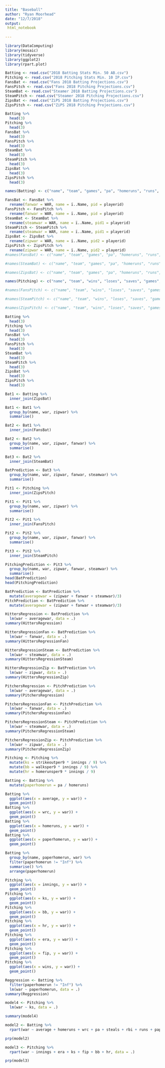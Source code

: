 ```yaml
---
title: "Baseball"
author: "Ryan Moorhead"
date: "12/7/2018"
output: 
 html_notebook
  
---
```


```r
library(DataComputing)
library(mosaic)
library(tidyverse)
library(ggplot2)
library(rpart.plot)
```


```r
Batting <- read.csv("2018 Batting Stats Min. 50 AB.csv")
Pitching <- read.csv("2018 Pitching Stats Min. 10 IP.csv")
FansBat <- read.csv("Fans 2018 Batting Projections.csv")
FansPitch <- read.csv("Fans 2018 Pitching Projections.csv")
SteamBat <- read.csv("Steamer 2018 Batting Projections.csv")
SteamPitch <- read.csv("Steamer 2018 Pitching Projections.csv")
ZipsBat <- read.csv("ZiPS 2018 Batting Projections.csv")
ZipsPitch <- read.csv("ZiPS 2018 Pitching Projections.csv")
```

```r
Batting %>%
  head(3)
Pitching %>%
  head(3)
FansBat %>%
  head(3)
FansPitch %>%
  head(3)
SteamBat %>%
  head(3)
SteamPitch %>%
  head(3)
ZipsBat %>%
  head(3)
ZipsPitch %>%
  head(3)

```

```r
names(Batting) <- c("name", "team", "games", "pa", "homeruns", "runs", "rbi", "steals", "walkpercentage", "strikeoutpercentage", "iso", "babip", "average", "obp", "slugging", "woba", "wrc", "bsr","oruns", "druns", "war", "playerid")

FansBat <- FansBat %>%
  rename(fanwar = WAR, name = ï..Name, pid = playerid)
FansPitch <- FansPitch %>%
  rename(fanwar = WAR, name = ï..Name, pid = playerid)
SteamBat <- SteamBat %>%
  rename(steamwar = WAR, name = ï..Name, pid1 = playerid)
SteamPitch <- SteamPitch %>%
  rename(steamwar = WAR, name = ï..Name, pid1 = playerid)
ZipsBat <- ZipsBat %>%
  rename(zipwar = WAR, name = ï..Name, pid2 = playerid)
ZipsPitch <- ZipsPitch %>%
  rename(zipwar = WAR, name = ï..Name, pid2 = playerid)
#names(FansBat) <- c("name", "team", "games", "pa", "homeruns", "runs", "rbi", "steals", "walkpercentage", "strikeoutpercentage", "iso", "babip", "average", "obp", "slugging", "woba", "wrc", "bsr","oruns", "druns", "war", "playerid")

#names(SteamBat) <- c("name", "team", "games", "pa", "homeruns", "runs", "rbi", "steals", "walkpercentage", "strikeoutpercentage", "iso", "babip", "average", "obp", "slugging", "woba", "wrc", "bsr","oruns", "druns", "war", "playerid")

#names(ZipsBat) <- c("name", "team", "games", "pa", "homeruns", "runs", "rbi", "steals", "walkpercentage", "strikeoutpercentage", "iso", "babip", "average", "obp", "slugging", "woba", "wrc", "bsr","oruns", "druns", "war", "playerid")

names(Pitching) <- c("name", "team", "wins", "loses", "saves", "games", "gamesstarted", "innings", "strikeoutper9", "walksper9", "homerunsper9", "babip", "lob", "gb", "hrperfb", "era", "fip", "xfip", "war", "playerid")

#names(FansPitch) <- c("name", "team", "wins", "loses", "saves", "games", "gamesstarted", "innings", "strikeoutper9", "walksper9", "homerunsper9", "babip", "lob", "gb", "hrperfb", "era", "fip", "xfip", "war", "playerid")

#names(SteamPitch) <- c("name", "team", "wins", "loses", "saves", "games", "gamesstarted", "innings", "strikeoutper9", "walksper9", "homerunsper9", "babip", "lob", "gb", "hrperfb", "era", "fip", "xfip", "war", "playerid")

#names(ZipsPitch) <- c("name", "team", "wins", "loses", "saves", "games", "gamesstarted", "innings", "strikeoutper9", "walksper9", "homerunsper9", "babip", "lob", "gb", "hrperfb", "era", "fip", "xfip", "war", "playerid")
```

```r
Batting %>%
  head(3)
Pitching %>%
  head(3)
FansBat %>%
  head(3)
FansPitch %>%
  head(3)
SteamBat %>%
  head(3)
SteamPitch %>%
  head(3)
ZipsBat %>%
  head(3)
ZipsPitch %>%
  head(3)
```
```r
Bat1 <- Batting %>%
  inner_join(ZipsBat)

Bat1 <- Bat1 %>%
  group_by(name, war, zipwar) %>%
  summarise()

Bat2 <- Bat1 %>%
  inner_join(FansBat)

Bat2 <- Bat2 %>%
  group_by(name, war, zipwar, fanwar) %>%
  summarise()

Bat3 <- Bat2 %>%
  inner_join(SteamBat)

BatPrediction <- Bat3 %>%
  group_by(name, war, zipwar, fanwar, steamwar) %>%
  summarise()

Pit1 <- Pitching %>%
  inner_join(ZipsPitch)

Pit1 <- Pit1 %>%
  group_by(name, war, zipwar) %>%
  summarise()

Pit2 <- Pit1 %>%
  inner_join(FansPitch)

Pit2 <- Pit2 %>%
  group_by(name, war, zipwar, fanwar) %>%
  summarise()

Pit3 <- Pit2 %>%
  inner_join(SteamPitch)

PitchingPrediction <- Pit3 %>%
  group_by(name, war, zipwar, fanwar, steamwar) %>%
  summarise()
head(BatPrediction)
head(PitchingPrediction)
```
```r
BatPrediction <- BatPrediction %>%
  mutate(averagewar = (zipwar + fanwar + steamwar)/3)
PitchPrediction <- BatPrediction %>%
  mutate(averagewar = (zipwar + fanwar + steamwar)/3)

HittersRegression <- BatPrediction %>%
  lm(war ~ averagewar, data = .)
summary(HittersRegression)

HittersRegressionFan <- BatPrediction %>%
  lm(war ~ fanwar, data = .)
summary(HittersRegressionFan)

HittersRegressionSteam <- BatPrediction %>%
  lm(war ~ steamwar, data = .)
summary(HittersRegressionSteam)

HittersRegressionZip <- BatPrediction %>%
  lm(war ~ zipwar, data = .)
summary(HittersRegressionZip)
```
```r
PitchersRegression <- PitchPrediction %>%
  lm(war ~ averagewar, data = .)
summary(PitchersRegression)

PitchersRegressionFan <- PitchPrediction %>%
  lm(war ~ fanwar, data = .)
summary(PitchersRegressionFan)

PitchersRegressionSteam <- PitchPrediction %>%
  lm(war ~ steamwar, data = .)
summary(PitchersRegressionSteam)

PitchersRegressionZip <- PitchPrediction %>%
  lm(war ~ zipwar, data = .)
summary(PitchersRegressionZip)
```

```r
Pitching <- Pitching %>%
  mutate(ks = strikeoutper9 * innings / 9) %>%
  mutate(bb = walksper9 * innings / 9) %>%
  mutate(hr = homerunsper9 * innings / 9)
```

```r
Batting <- Batting %>%
  mutate(paperhomerun = pa / homeruns)
```

```r
Batting %>%
  ggplot(aes(x = average, y = war)) +
  geom_point()
Batting %>%
  ggplot(aes(x = wrc, y = war)) +
  geom_point()
Batting %>%
  ggplot(aes(x = homeruns, y = war)) +
  geom_point()
Batting %>%
  ggplot(aes(x = paperhomerun, y = war)) +
  geom_point()

Batting %>%
  group_by(name, paperhomerun, war) %>%
  filter(paperhomerun != "Inf") %>%
  summarise() %>%
  arrange(paperhomerun)
```

```r
Pitching %>%
  ggplot(aes(x = innings, y = war)) +
  geom_point()
Pitching %>%
  ggplot(aes(x = ks, y = war)) +
  geom_point()
Pitching %>%
  ggplot(aes(x = bb, y = war)) +
  geom_point()
Pitching %>%
  ggplot(aes(x = hr, y = war)) +
  geom_point()
Pitching %>%
  ggplot(aes(x = era, y = war)) +
  geom_point()
Pitching %>%
  ggplot(aes(x = fip, y = war)) +
  geom_point()
Pitching %>%
  ggplot(aes(x = wins, y = war)) +
  geom_point()
```

```r

Reggression <- Batting %>%
  filter(paperhomerun != "Inf") %>%
  lm(war ~ paperhomerun, data = .)
summary(Reggression)
```
```r

model4 <- Pitching %>%
  lm(war ~ ks, data = .)

summary(model4)
```

```r
model2 <- Batting %>%
  rpart(war ~ average + homeruns + wrc + pa + steals + rbi + runs + paperhomerun, data = .)

prp(model2)
```

```r
model3 <- Pitching %>%
  rpart(war ~ innings + era + ks + fip + bb + hr, data = .)

prp(model3)
```
